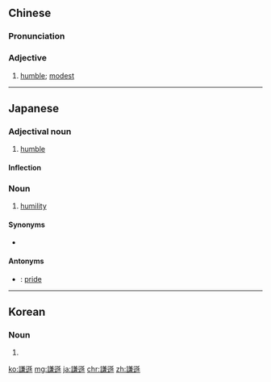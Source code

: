 {{also|谦逊}}
==Chinese==
{{zh-forms|s=谦逊}}

===Pronunciation===
{{zh-pron
|m=qiānxùn
|c=him1 seon3
|mn=qz,tw:khiam-sùn/xm,zz:khiam-sūn
|cat=a
}}

===Adjective===
{{zh-adj}}

# [[humble]]; [[modest]]

{{zh-cat|Advanced}}

----

==Japanese==
{{ja-kanjitab|けん|そん|yomi=o}}

===Adjectival noun===
{{ja-adj|infl=na|けんそん}}

# [[humble]]

====Inflection====
{{ja-na|けんそん}}

===Noun===
{{ja-noun|けんそん}}

# [[humility]]

====Synonyms====
* {{ja-r|謙虚|けんきょ}}

====Antonyms====
* {{ja-r|誇り|ほこり}}: [[pride]]

----

==Korean==
{{ko-hanjatab}}

===Noun===
{{ko-noun|hj|hangeul=겸손}}

# {{hanja form of|겸손|[[modesty]], [[humility]]}}

[[ko:謙遜]]
[[mg:謙遜]]
[[ja:謙遜]]
[[chr:謙遜]]
[[zh:謙遜]]